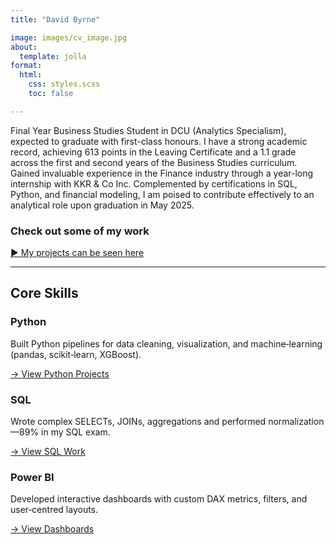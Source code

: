 ```yaml
---
title: "David Byrne"

image: images/cv_image.jpg
about:
  template: jolla
format:
  html:
    css: styles.scss
    toc: false

---
```


<div class="hero">
  <p>Final Year Business Studies Student in DCU (Analytics Specialism), expected to graduate with first-class honours.  I have a strong academic record, achieving 613 points in the Leaving Certificate and a 1.1 grade across the first and second years of the Business Studies curriculum. Gained invaluable experience in the Finance industry through a year-long internship with KKR & Co Inc. Complemented by certifications in SQL, Python, and financial modeling, I am poised to contribute effectively to an analytical role upon graduation in May 2025.</p>
</div>

### Check out some of my work
[► My projects can be seen here](projects.qmd)

---
## Core Skills

::: {.skill-grid}
::: {.skill-card}
::: {.skill-icon}
<i class="fa-brands fa-python"></i>
:::
### Python
Built Python pipelines for data cleaning, visualization, and machine‑learning (pandas, scikit‑learn, XGBoost).

[→ View Python Projects](projects/baa1027_adv_python.qmd){.btn .btn-primary}
:::

::: {.skill-card}
::: {.skill-icon}
<i class="fa-solid fa-database"></i>
:::
### SQL
Wrote complex SELECTs, JOINs, aggregations and performed normalization—89% in my SQL exam.

[→ View SQL Work](projects/programming&visualisation.qmd){.btn .btn-primary}
:::

::: {.skill-card}
::: {.skill-icon}
<i class="fa-solid fa-chart-line"></i>
:::
### Power BI
Developed interactive dashboards with custom DAX metrics, filters, and user‑centred layouts.

[→ View Dashboards](projects/programming&visualisation.qmd){.btn .btn-primary}
:::
:::